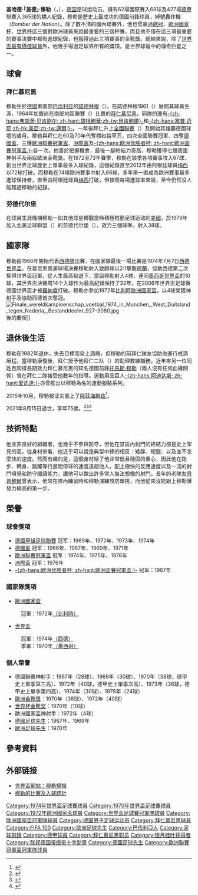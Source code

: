 {{expand|time=2018-06-11T13:32:51+00:00}}
{{noteTA
|G1=Football
|G2=德甲
|T=zh-hans:盖德·穆勒; zh-tw:蓋德·穆勒; zh-hk:格得·梅拿;
|1=zh-hans:盖哈德; zh-tw:蓋哈德; zh-hk:格哈得;
|2=zh-hans:盖德; zh-tw:蓋德; zh-hk:格得;
|3=zh-hans:穆勒; zh-tw:穆勒; zh-hk:梅拿;
|4=zh-hans:劳德代尔堡; zh-tw:羅德岱堡;
|5=zh-hans:罗纳尔多;zh-hk:朗拿度;zh-tw:羅納度;
|6=zh-hans:讷德林根; zh-tw:諾德林根;
|7=zh-hans:梅西; zh-hk:美斯; zh-tw:梅西;
|8=zh-hans:胖子; zh-hk:肥仔; zh-tw:胖子;
}}
{{Football player infobox
| playername= 盖德·穆勒<br />''Gerd Müller''
| image = [[File:BOMBERGERDMUELLER.JPG|230 px]]
| fullname = 盖哈德·穆勒<br />''{{lang|de|Gerhard Müller}}''
| nickname = 國家的轟炸機<br />（''{{lang|de|Bomber der Nation}}''）<br />肥仔穆勒<br />（''{{lang|de|kleines dickes Müller}}''）
| dateofbirth = {{birth date|1945|11|3}}
| cityofbirth = [[讷德林根|讷德林根]]
| countryofbirth = {{flag|Allied-occupied Germany}}
| dateofdeath = {{death date and age|2021|8|15|1945|11|3}}
| countryofdeath = {{DEU}}
| cityofdeath = [[巴伐利亚州|巴伐利亚州]][[沃爾夫拉茨豪森|沃爾夫拉茨豪森]]
| height = {{height|m=1.76}}
| currentclub          = 
| position = [[前鋒_(足球)|前鋒]]
| youthyears1          = 1960–1963
| youthclubs1          = [[TSV_1861_Nördlingen|諾德林根1861]]
| years1               = 1963–1964
| years2               = 1964–1979
| years3               = 1979–1981
| clubs1               = [[TSV_1861_Nördlingen|諾德林根1861]]
| clubs2               = [[拜仁慕尼黑|拜仁慕尼黑]]
| clubs3               = [[Fort_Lauderdale_Strikers|-{zh-hans:劳德代尔堡; zh-hant:羅德岱堡;}-]]
| caps1                = 31
| goals1               = 51
| caps2                = 453
| goals2               = 398
| caps3                = 71
| goals3               = 38
| totalcaps            = 555
| totalgoals           = 487
| nationalyears1       = 1966
| nationalyears2       = 1966–1974
| nationalteam1        = [[德國21歲以下國家足球隊|西德U23]]
| nationalteam2        = [[德國國家足球隊|西德]]
| nationalcaps1        = 1
| nationalgoals1       = 1
| nationalcaps2        = 62
| nationalgoals2       = 68
| manageryears1        = 1992–2014
| managerclubs1        = [[拜仁慕尼黑足球俱乐部二队|拜仁慕尼黑二队]] (助教)
| pcupdate = 
| ntupdate = 
}}
{{MedalTableTop|width=270px}}
{{MedalCountry|{{BRD}}}}
{{MedalSport|男子[[足球|足球]]}}
{{MedalCompetition|[[世界盃足球賽|世界盃足球賽]]}}
{{Medal|Winner|[[1974年世界盃足球賽|1974年西德]] | [[1974年世界盃足球賽|隊際]]}}
{{MedalCompetition|[[歐洲國家盃|歐洲國家盃]]}}
{{Medal|Winner|[[1972年歐洲足球錦標賽|1972年比利時]]| [[1972年歐洲國家盃足球賽|隊際]]}}
{{MedalBottom
}}
'''盖哈德·「盖德」·穆勒'''（{{lang-de|Gerhard "Gerd" Müller}}，{{bd|1945年|11月3日|2021年|8月15日|catIdx=Muller}}），[[德国|德国]]足球运动员。擁有62場國際賽入68球及427場[[德甲|德甲]]聯賽入365球的驕人紀錄，穆勒是歷史上最成功的德國前鋒球員，綽號轟炸機（''Bomber der Nation''）。除了數不清的國內聯賽外，他也曾贏過[[歐冠|歐冠]]、[[歐洲國家杯|歐洲國家杯]]、[[國際足協世界盃|世界杯]]這三個對歐洲球員來說最重要的三個杯賽，而且他不僅在這三項最重要的賽事決賽中都有進球紀錄，也獲得過此三項賽事的金靴獎。總結來說，除了[[世界盃金球獎|世界盃最有價值球員]]外，他幾乎得過足球界所有的獎項，是世界球壇中的傳奇巨星之一。

==球會==
=== 拜仁慕尼黑 ===
穆勒生於[[德國|德國]]東南部[[巴伐利亚|巴伐利亚]]的[[諾德林根|諾德林根]]（{{lang|de|Nördlingen}}）。在諾德林根1961（{{lang|de|TSV 1961 Nördlingen}}）展開其球員生涯，1964年加盟尚在南部地區聯賽（{{lang|de|Regionalliga Süd}}）比賽的[[拜仁慕尼黑|拜仁慕尼黑]]，同隊的還有[[弗朗茨·贝肯鲍尔|-{zh-hans:弗朗茨·贝肯鲍尔; zh-hant:碧根鮑華;zh-tw:貝肯鮑爾}-]]和[[塞普·迈耶|-{zh-hans:塞普·迈耶;zh-hk:美亞;zh-tw:邁爾;}-]]。一年後拜仁升上[[德甲|全國聯賽]]（{{lang|de|Bundesliga}}）及開始其雄霸德國球壇的歲月。穆勒與拜仁在60及70年代奪標如拾草芥，四次全國聯賽冠軍、四奪[[德國足協杯|德國盃]]、三獲[[歐洲聯賽冠軍盃|歐洲聯賽冠軍盃]]、[[洲際盃足球賽|洲際盃]]及[[欧洲优胜者杯|-{zh-hans:欧洲优胜者杯; zh-hant:歐洲盃賽冠軍盃;}-]]各一次。他善於把握機會，最後一腳終結力奇高，穆勒獲得七屆德國神射手及兩屆歐洲金靴獎。在1972至73年賽季，穆勒在該季各項賽事攻入67球，創出世界足球歷史上單季最多入球紀錄，這個紀錄直至2012年由阿根廷球員[[利昂内尔·梅西|梅西]]以72球打破。而穆勒在74場歐洲賽事中射入66球，多年來一直成為歐洲賽事最多進球保持者，直至由阿根廷球員[[利昂内尔·梅西|梅西]]打破，但按照每場進球率來說，至今仍然沒人能超過穆勒的紀錄。

=== 劳德代尔堡 ===
在球員生涯晚期穆勒一如其他球星轉戰當時積極推動足球运动的[[美國|美國]]，於1979年加入北美足球聯盟（{{lang|en|North American Soccer League}}）的劳德代尔堡（{{lang|en|Fort Lauderdale Strikers}}），效力三個球季，射入38球。

== 國家隊 ==
穆勒由1966年開始代表[[德國國家足球隊|西德隊]]出賽，在國家隊最後一場比賽是1974年7月7日[[1974年世界盃足球賽|西德世界盃]]，在慕尼黑奧運球場決賽穆勒射入致勝球以2:1撃敗[[荷蘭國家足球隊|荷蘭]]，協助西德第二次奪得世界盃冠軍，從人生最高點退下，當屆穆勒射入4球，連同[[1970年世界盃足球賽|墨西哥世界盃]]的10球，其世界盃決賽周14个入球作为最高紀錄保持了32年，在2006年世界盃足球賽德國世界盃才被[[羅納度|羅納度]]打破。穆勒亦參加1972年[[比利時|比利時]][[歐洲國家盃|歐洲國家盃]]，以4球榮獲神射手及協助西德首次奪冠。
[[File:Finale_wereldkampioenschap_voetbal_1974_in_Munchen,_West_Duitsland_tegen_Nederla,_Bestanddeelnr_927-3080.jpg|thumb]]後的慶祝]]

== 退休後生活 ==
穆勒在1982年退休，失去目標而染上酒癮，但穆勒的前拜仁隊友協助他進行戒酒療程。當穆勒康復後，拜仁授予他拜仁二队（{{lang|de|FC Bayern II}}）的助理教練職務，近年來另一位同姓且同樣長期效力拜仁慕尼黑的知名德國前鋒[[托马斯·穆勒|托馬斯·穆勒]]（兩人沒有任何血緣關係）曾在拜仁二隊接受他數年的指導。運動用品巨人[[愛迪達|-{zh-hans:阿迪达斯; zh-hant:愛迪達;}-]]亦曾推出以穆勒為名的運動服裝系列。

2015年10月，穆勒被证实患上了[[阿兹海默病|阿茲海默症]]<ref>{{cite news|title=Gerd Muller, Bayern Munich Legend, Diagnosed with Alzheimer's Disease|url=https://bleacherreport.com/articles/2576481-gerd-muller-bayern-munich-legend-diagnosed-with-alzheimers-disease|accessdate=6 October 2015|publisher=[[Bleacher_Report|Bleacher Report]]|date=6 October 2015|archive-date=2015-10-07|archive-url=https://web.archive.org/web/20151007210954/http://bleacherreport.com/articles/2576481-gerd-muller-bayern-munich-legend-diagnosed-with-alzheimers-disease|dead-url=no}}</ref>。

2021年8月15日過世，享年75歲。<ref>{{Cite web|title=FC Bayern mourns the passing of Gerd Müller|url=https://fcbayern.com/en/news/2021/08/fc-bayern-mourns-the-passing-of-gerd-muller|date=2021-08-15|publisher=[[拜仁慕尼黑足球俱乐部|拜仁慕尼黑足球俱乐部]]|language=en|access-date=2021-08-16|archive-date=2021-08-28|archive-url=https://web.archive.org/web/20210828050127/https://fcbayern.com/en/news/2021/08/fc-bayern-mourns-the-passing-of-gerd-muller|dead-url=no}}</ref><ref>{{Cite web|title=拜仁官方：传奇球星盖德·穆勒逝世，享年75岁|url=https://www.jiemian.com/article/6484703.html|access-date=2021-08-16|date=2021-08-15|work=[[界面新闻|界面新闻]]|language=zh|archive-date=2021-08-16|archive-url=https://web.archive.org/web/20210816013828/https://www.jiemian.com/article/6484703.html|dead-url=no}}</ref><ref>{{cite news|title=Bayern Munich & Germany legend Gerd Muller dies aged 75|url=https://www.goal.com/en-kw/news/bayern-munich-germany-legend-gerd-muller-dies-aged-75/qiyteiwr3mulz5xbj6xqaspo|accessdate=15 August 2021|publisher=[[Goal.com|Goal.com]]|date=15 August 2021|archive-date=2021-08-15|archive-url=https://web.archive.org/web/20210815121105/https://www.goal.com/en-kw/news/bayern-munich-germany-legend-gerd-muller-dies-aged-75/qiyteiwr3mulz5xbj6xqaspo|dead-url=no}}</ref>

== 技術特點 ==
他並非良好的組織者，也幾乎不參與防守，但他在禁區內射門的終結力卻是史上罕見的高。從身材來看，他近乎可以說是典型中鋒的相反：矮胖、短腿、以及並不怎麼快的速度。然而有趣的是，這個身材給了他非常低且穩固的重心，因此他在跑步、轉身、跳躍等行進間停球的速度遠超他人，配上極快的反應速度以及一流的射門嗅覺和防守閱讀能力，讓他可以做出許多常人無法想像的射門。長年的老隊友[[貝肯鮑爾|貝肯鮑爾]]曾表示，他常在隊內練習時和穆勒演練攻防單挑，而他從來沒能跟上穆勒爆發力極高的第一步。

== 榮譽 ==
=== 球會獎項 ===

* [[德甲|德國甲組足球聯賽]] 冠军：1969年、1972年、1973年、1974年
* [[德國盃|德國盃]] 冠军：1966年、1967年、1969年、1971年
* [[歐聯|歐洲聯賽冠軍盃]] 冠军：1974年、1975年、1976年
* [[丰田杯|洲際盃]] 冠军：1976年
* [[欧洲优胜者杯|-{zh-hans:欧洲优胜者杯; zh-hant:歐洲盃賽冠軍盃;}-]] 冠军：1967年

=== 國家隊獎項 ===
* [[歐洲國家盃|歐洲國家盃]] 
:冠軍：1972年[[1972年欧洲足球锦标赛|（比利時）]]
* [[世界盃足球賽|世界盃]] 
:冠軍：1974年[[1974年世界盃足球賽|（西德）]]
:季軍：1970年[[1970年世界盃足球賽|（墨西哥）]]

=== 個人榮譽 ===
* 德國聯賽神射手：1967年（28球）、1969年（30球）、1970年（38球，德甲史上單季第三高）、1972年（40球，德甲史上單季次高）、1973年（36球，德甲史上單季第四高）、1974年（30球）、1978年（24球）
* [[歐洲金靴獎|歐洲金靴獎]]：1970年（38球）、1972年（40球）
* [[世界杯金靴奖|世界杯金靴奖]]：1970年（10球）
* 歐洲國家盃神射手：1972年（4球）
* [[德國足球先生|德國足球先生]]：1967年、1969年
* [[歐洲足球先生|歐洲足球先生]]：1970年

== 參考資料 ==
{{reflist}}

== 外部链接 ==
* [https://web.archive.org/web/20070116054013/http://fifaworldcup.yahoo.com/06/en/p/cp/ger/mueller.html 世界盃網站：穆勒掃描]
* [http://www.rsssf.com/players/prolific.html#gmueller 穆勒的比賽及入球統計] {{Wayback|url=http://www.rsssf.com/players/prolific.html#gmueller |date=20190822130905 }}

{{Navboxes colour
|title= 德国国家队参赛名单
|bg = white
|fg = black
|list1=
{{1970年世界杯足球赛西德参赛名单}}
{{1972年欧洲足球锦标赛西德参赛名单}}
{{1974年世界杯足球赛西德参赛名单}}
}}
{{Navboxes colour
|title= 穆勒 - 个人奖项
|bg = gold
|fg = black
|list1=
{{金球獎得主}}
{{德國足球先生}}
{{德甲最佳射手}}
{{世界盃金靴獎}}
{{歐洲金靴獎}}
{{歐洲冠軍聯賽神射手}}
{{FIFA 100}}
}}

{{Authority control}}

{{DEFAULTSORT:Müller, Gerd}}
[[Category:1974年世界盃足球賽球員|Category:1974年世界盃足球賽球員]]
[[Category:1970年世界盃足球賽球員|Category:1970年世界盃足球賽球員]]
[[Category:1972年歐洲國家盃球員|Category:1972年歐洲國家盃球員]]
[[Category:世界盃足球賽冠軍隊球員|Category:世界盃足球賽冠軍隊球員]]
[[Category:歐洲國家盃冠軍隊球員|Category:歐洲國家盃冠軍隊球員]]
[[Category:德国男子足球运动员|Category:德国男子足球运动员]]
[[Category:拜仁慕尼黑球員|Category:拜仁慕尼黑球員]]
[[Category:FIFA_100|Category:FIFA 100]]
[[Category:歐洲足球先生|Category:歐洲足球先生]]
[[Category:巴伐利亞人|Category:巴伐利亞人]]
[[Category:足球前鋒|Category:足球前鋒]]
[[Category:德甲球員|Category:德甲球員]]
[[Category:拜仁慕尼黑职员|Category:拜仁慕尼黑职员]]
[[Category:银月桂叶获得者|Category:银月桂叶获得者]]
[[Category:联邦德国带绶带十字勋章|Category:联邦德国带绶带十字勋章]]
[[Category:德國足球先生|Category:德國足球先生]]
[[Category:歐洲聯賽冠軍盃冠軍隊球員|Category:歐洲聯賽冠軍盃冠軍隊球員]]